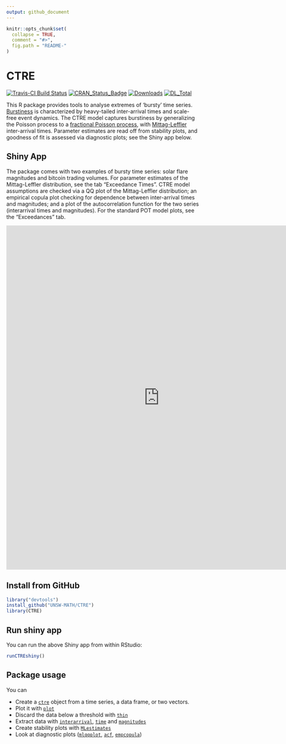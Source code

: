 ```yaml
---
output: github_document
---
```


<!-- README.md is generated from README.Rmd. Please edit that file -->

```r
knitr::opts_chunk$set(
  collapse = TRUE,
  comment = "#>",
  fig.path = "README-"
)
```

# CTRE

[![Travis-CI Build Status](https://api.travis-ci.org/UNSW-MATH/CTRE.svg?branch=master)](https://travis-ci.org/UNSW-MATH/CTRE)
[![CRAN_Status_Badge](http://www.r-pkg.org/badges/version/CTRE)](https://cran.r-project.org/package=CTRE)
[![Downloads](http://cranlogs.r-pkg.org/badges/CTRE)](https://cran.r-project.org/package=CTRE)
[![DL_Total](http://cranlogs.r-pkg.org/badges/grand-total/CTRE?color=blue)](https://cran.r-project.org/package=CTRE)

This R package provides tools to analyse extremes of 'bursty' time series. 
[Burstiness](https://en.wikipedia.org/wiki/Burstiness) is characterized by 
heavy-tailed inter-arrival times and scale-free event dynamics. 
The CTRE model captures burstiness by generalizing the Poisson process 
to a 
[fractional Poisson process](https://en.wikipedia.org/wiki/Fractional_Poisson_process), 
with [Mittag-Leffler](https://strakaps.github.io/MittagLeffleR/) 
inter-arrival times. 
Parameter estimates are read off from stability plots, and 
goodness of fit is assessed via diagnostic plots; see the 
Shiny app below. 

## Shiny App

The package comes with two examples of bursty time series: solar flare 
magnitudes and bitcoin trading volumes. 
For parameter estimates of the Mittag-Leffler distribution, see the tab 
"Exceedance Times". 
CTRE model assumptions are checked via a QQ plot of the Mittag-Leffler
distribution; an empirical copula plot checking for dependence between 
inter-arrival times and magnitudes; and a plot of the autocorrelation 
function for the two series (interarrival times and magnitudes). 
For the standard POT model plots, see the "Exceedances" tab. 


<div>
<iframe src="https://strakaps.shinyapps.io/ctre-app/" style="border: none; width: 800px; height: 900px"></iframe>
</div>

## Install from GitHub

```r
library("devtools")
install_github("UNSW-MATH/CTRE")
library(CTRE)
```

## Run shiny app

You can run the above Shiny app from within RStudio: 

```r
runCTREshiny()
```


## Package usage

You can 

* Create a [`ctre`](/CTRE/reference/ctre.html) object from a time series, 
  a data frame, or two vectors.
* Plot it with [`plot`](/CTRE/reference/plot.ctre.html)
* Discard the data below a threshold with [`thin`](/CTRE/reference/thin.html)
* Extract data with [`interarrival`](/CTRE/reference/interarrival.html), 
  [`time`](/CTRE/reference/time.html) and 
  [`magnitudes`](/CTRE/reference/magnitudes.html)
* Create stability plots with [`MLestimates`](/CTRE/reference/MLestimates.html)
* Look at diagnostic plots 
  ([`mlqqplot`](/CTRE/reference/mlqqplot.html), [`acf`](/CTRE/reference/acf.html), 
  [`empcopula`](/CTRE/reference/empcopula.html))

